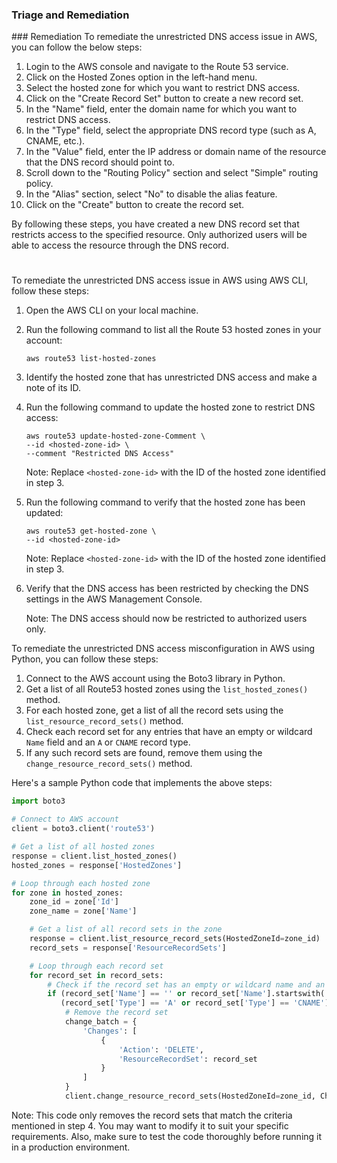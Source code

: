 
### Triage and Remediation
<Tabs>
<Tab title='Remediation'>
### Remediation

<AccordionGroup>
<Accordion title='Using Console' defaultOpen='true'>
To remediate the unrestricted DNS access issue in AWS, you can follow the below steps:

1. Login to the AWS console and navigate to the Route 53 service.
2. Click on the Hosted Zones option in the left-hand menu.
3. Select the hosted zone for which you want to restrict DNS access.
4. Click on the "Create Record Set" button to create a new record set.
5. In the "Name" field, enter the domain name for which you want to restrict DNS access.
6. In the "Type" field, select the appropriate DNS record type (such as A, CNAME, etc.).
7. In the "Value" field, enter the IP address or domain name of the resource that the DNS record should point to.
8. Scroll down to the "Routing Policy" section and select "Simple" routing policy.
9. In the "Alias" section, select "No" to disable the alias feature.
10. Click on the "Create" button to create the record set.

By following these steps, you have created a new DNS record set that restricts access to the specified resource. Only authorized users will be able to access the resource through the DNS record.

#
</Accordion>

<Accordion title='Using CLI'>
To remediate the unrestricted DNS access issue in AWS using AWS CLI, follow these steps:

1. Open the AWS CLI on your local machine.

2. Run the following command to list all the Route 53 hosted zones in your account:

   ```
   aws route53 list-hosted-zones
   ```

3. Identify the hosted zone that has unrestricted DNS access and make a note of its ID.

4. Run the following command to update the hosted zone to restrict DNS access:

   ```
   aws route53 update-hosted-zone-Comment \
   --id <hosted-zone-id> \
   --comment "Restricted DNS Access"
   ```

   Note: Replace `<hosted-zone-id>` with the ID of the hosted zone identified in step 3.

5. Run the following command to verify that the hosted zone has been updated:

   ```
   aws route53 get-hosted-zone \
   --id <hosted-zone-id>
   ```

   Note: Replace `<hosted-zone-id>` with the ID of the hosted zone identified in step 3.

6. Verify that the DNS access has been restricted by checking the DNS settings in the AWS Management Console.

   Note: The DNS access should now be restricted to authorized users only.
</Accordion>

<Accordion title='Using Python'>
To remediate the unrestricted DNS access misconfiguration in AWS using Python, you can follow these steps:

1. Connect to the AWS account using the Boto3 library in Python.
2. Get a list of all Route53 hosted zones using the `list_hosted_zones()` method.
3. For each hosted zone, get a list of all the record sets using the `list_resource_record_sets()` method.
4. Check each record set for any entries that have an empty or wildcard `Name` field and an `A` or `CNAME` record type.
5. If any such record sets are found, remove them using the `change_resource_record_sets()` method.

Here's a sample Python code that implements the above steps:

```python
import boto3

# Connect to AWS account
client = boto3.client('route53')

# Get a list of all hosted zones
response = client.list_hosted_zones()
hosted_zones = response['HostedZones']

# Loop through each hosted zone
for zone in hosted_zones:
    zone_id = zone['Id']
    zone_name = zone['Name']

    # Get a list of all record sets in the zone
    response = client.list_resource_record_sets(HostedZoneId=zone_id)
    record_sets = response['ResourceRecordSets']

    # Loop through each record set
    for record_set in record_sets:
        # Check if the record set has an empty or wildcard name and an A or CNAME record type
        if (record_set['Name'] == '' or record_set['Name'].startswith('*.')) and \
           (record_set['Type'] == 'A' or record_set['Type'] == 'CNAME'):
            # Remove the record set
            change_batch = {
                'Changes': [
                    {
                        'Action': 'DELETE',
                        'ResourceRecordSet': record_set
                    }
                ]
            }
            client.change_resource_record_sets(HostedZoneId=zone_id, ChangeBatch=change_batch)
```

Note: This code only removes the record sets that match the criteria mentioned in step 4. You may want to modify it to suit your specific requirements. Also, make sure to test the code thoroughly before running it in a production environment.
</Accordion>

</AccordionGroup>
</Tab>
</Tabs>
